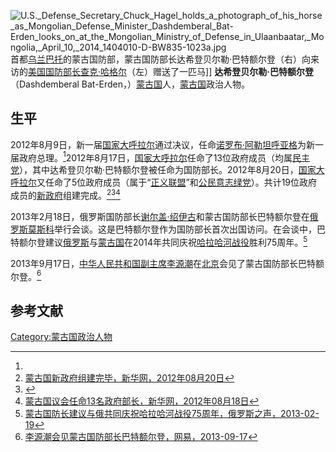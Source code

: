 [[File:U.S._Defense_Secretary_Chuck_Hagel_holds_a_photograph_of_his_horse_as_Mongolian_Defense_Minister_Dashdemberal_Bat-Erden_looks_on_at_the_Mongolian_Ministry_of_Defense_in_Ulaanbaatar,_Mongolia,_April_10,_2014_1404010-D-BW835-1023a.jpg|thumb]]首都[[乌兰巴托|乌兰巴托]]的蒙古国防部，蒙古国防部长达希登贝尔勒·巴特额尔登（右）向来访的[[美国国防部长|美国国防部长]][[查克·哈格尔|查克·哈格尔]]（左）赠送了一匹马]]
'''达希登贝尔勒·巴特额尔登'''（Dashdemberal Bat-Erden，{{bd|？|||}}）[[蒙古国|蒙古国]]人，[[蒙古国|蒙古国]]政治人物。

==生平==
2012年8月9日，新一届[[国家大呼拉尔|国家大呼拉尔]]通过决议，任命[[诺罗布·阿勒坦呼亚格|诺罗布·阿勒坦呼亚格]]为新一届政府总理。<ref name=hqw/>2012年8月17日，[[国家大呼拉尔|国家大呼拉尔]]任命了13位政府成员（均属[[民主党_(蒙古国)|民主党]]），其中达希登贝尔勒·巴特额尔登被任命为国防部长。2012年8月20日，[[国家大呼拉尔|国家大呼拉尔]]又任命了5位政府成员（属于“[[正义联盟_(蒙古国)|正义联盟]]”和[[公民意志绿党|公民意志绿党]]）。共计19位政府成员的[[阿勒坦呼亚格内阁|新政府]]组建完成。<ref name=xzg>[http://news.xinhuanet.com/world/2012-08/20/c_112785923.htm 蒙古国新政府组建完毕，新华网，2012年08月20日]</ref><ref name=hqw>{{Cite web |url=http://world.huanqiu.com/regions/2012-08/3010746.html |title=蒙古国任命民主党主席阿勒坦呼亚格为新总理，环球网，2012-08-09 |access-date=2014-05-18 |archive-date=2016-03-04 |archive-url=https://web.archive.org/web/20160304083615/http://world.huanqiu.com/regions/2012-08/3010746.html |dead-url=no }}</ref><ref name=sss>[http://news.xinhuanet.com/world/2012-08/18/c_112766973.htm 蒙古国议会任命13名政府部长，新华网，2012年08月18日]{{dead link|date=2018年1月 |bot=InternetArchiveBot |fix-attempted=yes }}</ref>

2013年2月18日，俄罗斯国防部长[[谢尔盖·绍伊古|谢尔盖·绍伊古]]和蒙古国防部长巴特额尔登在[[俄罗斯|俄罗斯]][[莫斯科|莫斯科]]举行会谈。这是巴特额尔登作为国防部长首次出国访问。在会谈中，巴特额尔登建议[[俄罗斯|俄罗斯]]与[[蒙古国|蒙古国]]在2014年共同庆祝[[哈拉哈河战役|哈拉哈河战役]]胜利75周年。<ref>[http://radiovr.com.cn/2013_02_19/105259086/ 蒙古国防长建议与俄共同庆祝哈拉哈河战役75周年，俄罗斯之声，2013-02-19]</ref>

2013年9月17日，[[中华人民共和国副主席|中华人民共和国副主席]][[李源潮|李源潮]]在[[北京|北京]]会见了蒙古国防部长巴特额尔登。<ref>[http://news.163.com/13/0917/18/990D1I8700014JB5.html 李源潮会见蒙古国防部长巴特额尔登，网易，2013-09-17]{{Dead link|date=2020年1月 |bot=InternetArchiveBot |fix-attempted=yes }}</ref>

==参考文献==
{{reflist}}
{{DEFAULTSORT:Bat-Erden}}

[[Category:蒙古国政治人物|Category:蒙古国政治人物]]